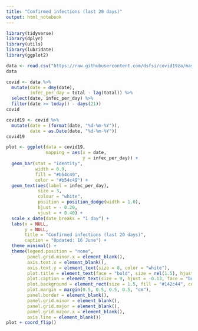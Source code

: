 ```yaml
---
title: "Confirmed infections (last 20 days)"
output: html_notebook
---
```



```r
library(tidyverse)
library(dplyr)
library(utils)
library(lubridate)
library(ggplot2)
```

```r
data <- read.csv("https://raw.githubusercontent.com/dsfsi/covid19za/master/data/covid19za_provincial_cumulative_timeline_confirmed.csv", na.strings = "", fileEncoding = "UTF-8-BOM", stringsAsFactors = TRUE)
data
```
```r
covid <- data %>% 
  mutate(date = dmy(date),
         infec_per_day = total - lag(total)) %>% 
  select(date, infec_per_day) %>% 
  filter(date >= today() - days(21))
covid
```

```r
covid19 <- covid %>% 
  mutate(date = (format(date, "%d-%m-%Y")),
         date = as.Date(date, "%d-%m-%Y"))
covid19
```

```r
plot <- ggplot(data = covid19,
               mapping = aes(x = date,
                             y = infec_per_day)) +
  geom_bar(stat = "identity",
           width = 0.9,
           fill = "#b54c49",
           color = "#b54c49") +
  geom_text(aes(label = infec_per_day),
            size = 3,
            colour = "white", 
            position = position_dodge(width = 1.0), 
            hjust = - 0.20, 
            vjust = + 0.40) +
  scale_x_date(date_breaks = "1 day") +
  labs(x = NULL, 
       y = NULL, 
       title = "Confirmed infections (last 20 days)",
       caption = "Updated: 16 June") +
  theme_minimal() + 
  theme(legend.position = "none",
        panel.grid.minor.x = element_blank(), 
        axis.text.x = element_blank(),
        axis.text.y = element_text(size = 8, color = "white"),
        plot.title = element_text(face = "bold", size = rel(1.5), hjust = -0.25, colour = "white"), 
        plot.caption = element_text(size = 9, hjust = -0.13, face = "bold", color = "white"),
        plot.background = element_rect(size = 1.5, fill = "#142c44", colour = "#969da1"),
        plot.margin = margin(0.5, 0.5, 0.5, 0.5, "cm"),
        panel.border = element_blank(),
        panel.grid.minor = element_blank(),
        panel.grid.major = element_blank(),
        panel.grid.major.x = element_blank(),
        axis.line = element_blank())
plot + coord_flip()
```
